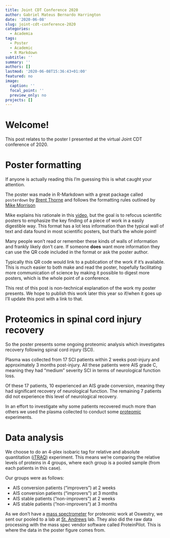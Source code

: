 ```yaml
---
title: Joint CDT Conference 2020
author: Gabriel Mateus Bernardo Harrington
date: '2020-06-08'
slug: joint-cdt-conference-2020
categories:
  - Academia
tags:
  - Poster
  - Academic
  - R Markdown
subtitle: ''
summary: ''
authors: []
lastmod: '2020-06-08T15:36:43+01:00'
featured: no
image:
  caption: ''
  focal_point: ''
  preview_only: no
projects: []
---
```


# Welcome!

This post relates to the poster I presented at the virtual Joint CDT conference of 2020.

# Poster formatting

If anyone is actually reading this I'm guessing this is what caught your attention.

The poster was made in R-Markdown with a great package called `posterdown` by [Brent Thorne](https://github.com/brentthorne/posterdown) and follows the formatting rules outlined by [Mike Morrison](https://twitter.com/mikemorrison)

Mike explains his rationale in this [video](https://www.youtube.com/watch?v=1RwJbhkCA58&feature=youtu.be), but the goal is to refocus scientific posters to emphasize the key finding of a piece of work in a easily digestible way.
This format has a lot less information than the typical wall of text and data found in most scientific posters, but that's the whole point!

Many people won't read or remember these kinds of walls of information and frankly likely don't care.
If someone **does** want more information they can use the QR code included in the format or ask the poster author.

Typically this QR code would link to a publication of the work if it's available. 
This is much easier to both make and read the poster, hopefully facilitating more communication of science by making it possible to digest more posters, which is the whole point of a conference.

This rest of this post is non-technical explanation of the work my poster presents.
We hope to publish this work later this year so if/when it goes up I'll update this post with a link to that.

# Proteomics in spinal cord injury recovery

So the poster presents some ongoing proteomic analysis which investigates recovery following spinal cord injury (SCI).

Plasma was collected from 17 SCI patients within 2 weeks post-injury and approximately 3 months post-injury.
All these patients were AIS grade C, meaning they had "medium" severity SCI in terms of neurological function loss.

Of these 17 patients, 10 experienced an AIS grade conversion, meaning they had significant recovery of neurological function.
The remaining 7 patients did not experience this level of neurological recovery.

In an effort to investigate why some patients recovered much more than others we used the plasma collected to conduct some [proteomic](https://en.wikipedia.org/wiki/Proteomics) experiments.

# Data analysis

We choose to do an 4-plex isobaric tag for relative and absolute quantitation ([iTRAQ](https://en.wikipedia.org/wiki/Isobaric_tag_for_relative_and_absolute_quantitation)) experiment.
This means we're comparing the relative levels of proteins in 4 groups, where each group is a pooled sample (from each patients in this case).

Our groups were as follows: 

- AIS conversion patients ("improvers") at 2 weeks 
- AIS conversion patients ("improvers") at 3 months 
- AIS stable patients ("non-improvers") at 2 weeks 
- AIS stable patients ("non-improvers") at 3 months 

As we don't have a [mass spectrometer](https://en.wikipedia.org/wiki/Mass_spectrometry) for proteomic work at Oswestry, we sent our pooled to a lab at [St. Andrews](https://www.st-andrews.ac.uk/) lab.
They also did the raw data processing with the mass spec vendor software called ProteinPilot.
This is where the data in the poster figure comes from.




